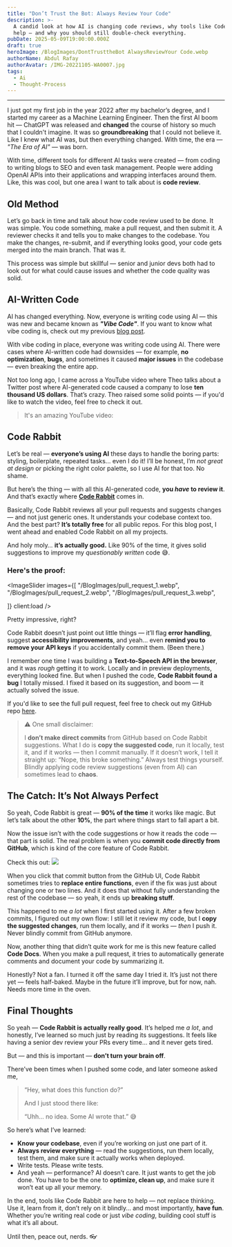 ```yaml
---
title: "Don’t Trust the Bot: Always Review Your Code"
description: >-
  A candid look at how AI is changing code reviews, why tools like Code Rabbit
  help — and why you should still double-check everything.
pubDate: 2025-05-09T19:00:00.000Z
draft: true
heroImage: /BlogImages/DontTrusttheBot AlwaysReviewYour Code.webp
authorName: Abdul Rafay
authorAvatar: /IMG-20221105-WA0007.jpg
tags:
  - Ai
  - Thought-Process
---
```



---

I just got my first job in the year 2022 after my bachelor’s degree, and I started my career as a Machine Learning Engineer. Then the first AI boom hit — ChatGPT was released and **changed** the course of history so much that I couldn't imagine. It was so **groundbreaking** that I could not believe it. Like I knew what AI was, but then everything changed. With time, the era — _"The Era of AI"_ — was born.

With time, different tools for different AI tasks were created — from coding to writing blogs to SEO and even task management. People were adding OpenAI APIs into their applications and wrapping interfaces around them. Like, this was cool, but one area I want to talk about is **code review**.

## Old Method

Let’s go back in time and talk about how code review used to be done. It was simple. You code something, make a pull request, and then submit it. A reviewer checks it and tells you to make changes to the codebase. You make the changes, re-submit, and if everything looks good, your code gets merged into the main branch. That was it.

This process was simple but skillful — senior and junior devs both had to look out for what could cause issues and whether the code quality was solid.

## AI-Written Code

AI has changed everything. Now, everyone is writing code using AI — this was new and became known as **_"Vibe Code"_**. If you want to know what vibe coding is, check out my previous [blog post](/blog/rise-of-vibe-coding/).

With vibe coding in place, everyone was writing code using AI. There were cases where AI-written code had downsides — for example, **no optimization**, **bugs**, and sometimes it caused **major issues** in the codebase — even breaking the entire app.

Not too long ago, I came across a YouTube video where Theo talks about a Twitter post where AI-generated code caused a company to lose **ten thousand US dollars**. That’s crazy. Theo raised some solid points — if you'd like to watch the video, feel free to check it out.

> It's an amazing YouTube video:

<VideoEmbed
  src="https://www.youtube.com/embed/BnVY1NDn4Mg?si=CVHeQgKhvi3I207w"
  title="YouTube video player"
/>

## Code Rabbit

Let’s be real — **everyone’s using AI** these days to handle the boring parts: styling, boilerplate, repeated tasks... even I do it! I’ll be honest, I’m _not great at design_ or picking the right color palette, so I use AI for that too. No shame.

But here’s the thing — with all this AI-generated code, **you _have_ to review it**. And that’s exactly where **[Code Rabbit](https://www.coderabbit.ai/)** comes in.

Basically, Code Rabbit reviews all your pull requests and suggests changes — and not just generic ones. It understands your codebase context too. And the best part? **It’s totally free** for all public repos. For this blog post, I went ahead and enabled Code Rabbit on all my projects.

And holy moly… **it’s actually good.**
Like 90% of the time, it gives solid suggestions to improve my _questionably written_ code 😅.

### Here's the proof:

<ImageSlider
  images={[
    "/BlogImages/pull_request_1.webp",
    "/BlogImages/pull_request_2.webp",
    "/BlogImages/pull_request_3.webp",

]}
client:load
/>

Pretty impressive, right?

Code Rabbit doesn’t just point out little things — it’ll flag **error handling**, suggest **accessibility improvements**, and yeah... even **remind you to remove your API keys** if you accidentally commit them. (Been there.)

I remember one time I was building a **Text-to-Speech API in the browser**, and it was _rough_ getting it to work. Locally and in preview deployments, everything looked fine. But when I pushed the code, **Code Rabbit found a bug** I totally missed. I fixed it based on its suggestion, and boom — it actually solved the issue.

If you'd like to see the full pull request, feel free to check out my GitHub repo [here](https://github.com/rafay99-epic/Astro-Portfolio-Blog/pull/95).

> ⚠️ One small disclaimer:
>
> I **don’t make direct commits** from GitHub based on Code Rabbit suggestions.
> What I do is **copy the suggested code**, run it locally, test it, and if it works — then I commit manually.
> If it doesn’t work, I tell it straight up: “Nope, this broke something.” Always test things yourself. Blindly applying code review suggestions (even from AI) can sometimes lead to **chaos**.

## The Catch: It’s Not Always Perfect

So yeah, Code Rabbit is great — **90% of the time** it works like magic. But let’s talk about the other **10%**, the part where things start to fall apart a bit.

Now the issue isn’t with the code suggestions or how it reads the code — that part is solid. The real problem is when you **commit code directly from GitHub**, which is kind of the core feature of Code Rabbit.

Check this out:
![](/BlogImages/problem_1.webp)

When you click that commit button from the GitHub UI, Code Rabbit sometimes tries to **replace entire functions**, even if the fix was just about changing one or two lines. And it does that without fully understanding the rest of the codebase — so yeah, it ends up **breaking stuff**.

This happened to me _a lot_ when I first started using it. After a few broken commits, I figured out my own flow:
I still let it review my code, but I **copy the suggested changes**, run them locally, and if it works — _then_ I push it. Never blindly commit from GitHub anymore.

Now, another thing that didn’t quite work for me is this new feature called **Code Docs**. When you make a pull request, it tries to automatically generate comments and document your code by summarizing it.

Honestly? Not a fan.
I turned it off the same day I tried it. It’s just not there yet — feels half-baked. Maybe in the future it’ll improve, but for now, nah. Needs more time in the oven.

## Final Thoughts

So yeah — **Code Rabbit is actually really good**.
It’s helped me _a lot_, and honestly, I’ve learned so much just by reading its suggestions. It feels like having a senior dev review your PRs every time… and it never gets tired.

But — and this is important — **don’t turn your brain off**.

There’ve been times when I pushed some code, and later someone asked me,

> “Hey, what does this function do?”
>
> And I just stood there like:
>
> “Uhh… no idea. Some AI wrote that.” 😅

So here’s what I’ve learned:

- **Know your codebase**, even if you’re working on just one part of it.
- **Always review everything** — read the suggestions, run them locally, test them, and make sure it actually works when deployed.
- Write tests. Please write tests.
- And yeah — performance? AI doesn’t care. It just wants to get the job done. You have to be the one to **optimize, clean up**, and make sure it won’t eat up all your memory.

In the end, tools like Code Rabbit are here to help — not replace thinking.
Use it, learn from it, don’t rely on it blindly… and most importantly, **have fun**. Whether you’re writing real code or just _vibe coding_, building cool stuff is what it’s all about.

Until then, peace out, nerds. 👓
